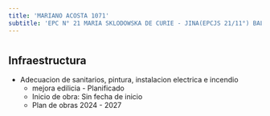 ```yaml
---
title: 'MARIANO ACOSTA 1071'
subtitle: 'EPC N° 21 MARIA SKLODOWSKA DE CURIE - JINA(EPCJS 21/11°) BALDOMERO F. MORENO'
---
```


#
## Infraestructura

* Adecuacion de sanitarios, pintura, instalacion electrica e incendio 
    + mejora edilicia - Planificado 
    + Inicio de obra: Sin fecha de inicio 
    + Plan de obras 2024 - 2027 




